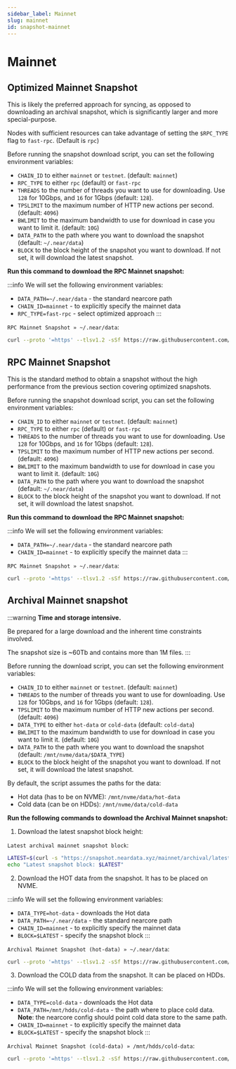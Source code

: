 ```yaml
---
sidebar_label: Mainnet
slug: mainnet
id: snapshot-mainnet
---
```


# Mainnet

## Optimized Mainnet Snapshot

This is likely the preferred approach for syncing, as opposed to downloading an archival snapshot, which is significantly larger and more special-purpose.

Nodes with sufficient resources can take advantage of setting the `$RPC_TYPE` flag to `fast-rpc`. (Default is `rpc`)

Before running the snapshot download script, you can set the following environment variables:

- `CHAIN_ID` to either `mainnet` or `testnet`. (default: `mainnet`)
- `RPC_TYPE` to either `rpc` (default) or `fast-rpc`
- `THREADS` to the number of threads you want to use for downloading. Use `128` for 10Gbps, and `16` for 1Gbps (default: `128`).
- `TPSLIMIT` to the maximum number of HTTP new actions per second. (default: `4096`)
- `BWLIMIT` to the maximum bandwidth to use for download in case you want to limit it. (default: `10G`)
- `DATA_PATH` to the path where you want to download the snapshot (default: `~/.near/data`)
- `BLOCK` to the block height of the snapshot you want to download. If not set, it will download the latest snapshot.

**Run this command to download the RPC Mainnet snapshot:**

:::info
We will set the following environment variables:
- `DATA_PATH=~/.near/data` - the standard nearcore path
- `CHAIN_ID=mainnet` - to explicitly specify the mainnet data
- `RPC_TYPE=fast-rpc` - select optimized approach
:::

`RPC Mainnet Snapshot » ~/.near/data`:

```bash
curl --proto '=https' --tlsv1.2 -sSf https://raw.githubusercontent.com/fastnear/static/refs/heads/main/down_rclone.sh | DATA_PATH=~/.near/data CHAIN_ID=mainnet RPC_TYPE=fast-rpc bash
```

## RPC Mainnet Snapshot

This is the standard method to obtain a snapshot without the high performance from the previous section covering optimized snapshots.

Before running the snapshot download script, you can set the following environment variables:

- `CHAIN_ID` to either `mainnet` or `testnet`. (default: `mainnet`)
- `RPC_TYPE` to either `rpc` (default) or `fast-rpc`
- `THREADS` to the number of threads you want to use for downloading. Use `128` for 10Gbps, and `16` for 1Gbps (default: `128`).
- `TPSLIMIT` to the maximum number of HTTP new actions per second. (default: `4096`)
- `BWLIMIT` to the maximum bandwidth to use for download in case you want to limit it. (default: `10G`)
- `DATA_PATH` to the path where you want to download the snapshot (default: `~/.near/data`)
- `BLOCK` to the block height of the snapshot you want to download. If not set, it will download the latest snapshot.

**Run this command to download the RPC Mainnet snapshot:**

:::info
We will set the following environment variables:
- `DATA_PATH=~/.near/data` - the standard nearcore path
- `CHAIN_ID=mainnet` - to explicitly specify the mainnet data
:::

`RPC Mainnet Snapshot » ~/.near/data`:

```bash
curl --proto '=https' --tlsv1.2 -sSf https://raw.githubusercontent.com/fastnear/static/refs/heads/main/down_rclone.sh | DATA_PATH=~/.near/data CHAIN_ID=mainnet bash
```

## Archival Mainnet snapshot

:::warning
**Time and storage intensive.**

Be prepared for a large download and the inherent time constraints involved.

The snapshot size is ~60Tb and contains more than 1M files.
:::

Before running the download script, you can set the following environment variables:

- `CHAIN_ID` to either `mainnet` or `testnet`. (default: `mainnet`)
- `THREADS` to the number of threads you want to use for downloading. Use `128` for 10Gbps, and `16` for 1Gbps (default: `128`).
- `TPSLIMIT` to the maximum number of HTTP new actions per second. (default: `4096`)
- `DATA_TYPE` to either `hot-data` or `cold-data` (default: `cold-data`)
- `BWLIMIT` to the maximum bandwidth to use for download in case you want to limit it. (default: `10G`)
- `DATA_PATH` to the path where you want to download the snapshot (default: `/mnt/nvme/data/$DATA_TYPE`)
- `BLOCK` to the block height of the snapshot you want to download. If not set, it will download the latest snapshot.

By default, the script assumes the paths for the data:
- Hot data (has to be on NVME): `/mnt/nvme/data/hot-data`
- Cold data (can be on HDDs): `/mnt/nvme/data/cold-data`


**Run the following commands to download the Archival Mainnet snapshot:**

1. Download the latest snapshot block height:

`Latest archival mainnet snapshot block`:

```bash
LATEST=$(curl -s "https://snapshot.neardata.xyz/mainnet/archival/latest.txt")
echo "Latest snapshot block: $LATEST"
```

2. Download the HOT data from the snapshot. It has to be placed on NVME.

:::info
We will set the following environment variables:
- `DATA_TYPE=hot-data` - downloads the Hot data
- `DATA_PATH=~/.near/data` - the standard nearcore path
- `CHAIN_ID=mainnet` - to explicitly specify the mainnet data
- `BLOCK=$LATEST` - specify the snapshot block
:::

`Archival Mainnet Snapshot (hot-data) » ~/.near/data`:

```bash
curl --proto '=https' --tlsv1.2 -sSf https://raw.githubusercontent.com/fastnear/static/refs/heads/main/down_rclone_archival.sh | DATA_TYPE=hot-data DATA_PATH=~/.near/data CHAIN_ID=mainnet BLOCK=$LATEST bash
```

3. Download the COLD data from the snapshot. It can be placed on HDDs.

:::info
We will set the following environment variables:
- `DATA_TYPE=cold-data` - downloads the Hot data
- `DATA_PATH=/mnt/hdds/cold-data` - the path where to place cold data. **Note**: the nearcore config should point cold data store to the same path.
- `CHAIN_ID=mainnet` - to explicitly specify the mainnet data
- `BLOCK=$LATEST` - specify the snapshot block
:::

`Archival Mainnet Snapshot (cold-data) » /mnt/hdds/cold-data`:

```bash
curl --proto '=https' --tlsv1.2 -sSf https://raw.githubusercontent.com/fastnear/static/refs/heads/main/down_rclone_archival.sh | DATA_TYPE=cold-data DATA_PATH=/mnt/hdds/cold-data CHAIN_ID=mainnet BLOCK=$LATEST bash
```
